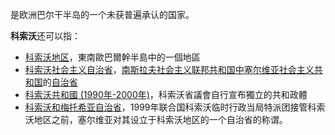 '''{{KOS}}'''是欧洲巴尔干半岛的一个未获普遍承认的国家。

'''科索沃'''还可以指：
*[[科索沃地区|科索沃地区]]，東南歐巴爾幹半島中的一個地區
*[[科索沃社会主义自治省|科索沃社会主义自治省]]，[[南斯拉夫社会主义联邦共和国|南斯拉夫社会主义联邦共和国]][[中塞尔维亚|中塞尔维亚]][[社会主义共和国|社会主义共和国]]的[[自治省|自治省]]
*[[科索沃共和國_(1990年-2000年)|科索沃共和國 (1990年-2000年)]]，科索沃省議會自行宣布獨立的共和政體
*[[科索沃和梅托希亚自治省|科索沃和梅托希亚自治省]]，1999年联合国科索沃临时行政当局特派团接管科索沃地区之前，塞尔维亚对其设立于科索沃地区的一个自治省的称谓。

{{Disambig|Cat=三字消歧义}}